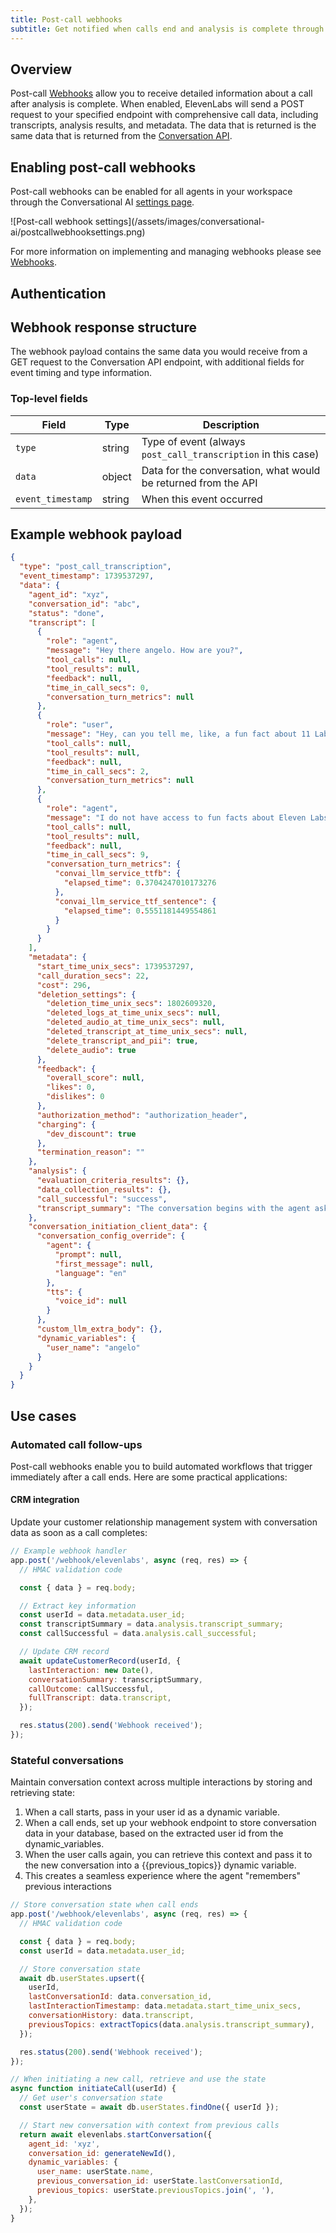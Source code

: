 ```yaml
---
title: Post-call webhooks
subtitle: Get notified when calls end and analysis is complete through webhooks.
---
```


## Overview

Post-call [Webhooks](/docs/product-guides/administration/webhooks) allow you to receive detailed information about a call after analysis is complete. When enabled, ElevenLabs will send a POST request to your specified endpoint with comprehensive call data, including transcripts, analysis results, and metadata.
The data that is returned is the same data that is returned from the [Conversation API](/docs/conversational-ai/api-reference/conversations/get-conversations).

## Enabling post-call webhooks

Post-call webhooks can be enabled for all agents in your workspace through the Conversational AI [settings page](https://elevenlabs.io/app/conversational-ai/settings).

<Frame background="subtle">
  ![Post-call webhook settings](/assets/images/conversational-ai/postcallwebhooksettings.png)
</Frame>

For more information on implementing and managing webhooks please see [Webhooks](/docs/product-guides/administration/webhooks).

## Authentication

<Markdown src="/snippets/webhook-hmac-authentication.mdx" />

## Webhook response structure

The webhook payload contains the same data you would receive from a GET request to the Conversation API endpoint, with additional fields for event timing and type information.

### Top-level fields

| Field             | Type   | Description                                                    |
| ----------------- | ------ | -------------------------------------------------------------- |
| `type`            | string | Type of event (always `post_call_transcription` in this case)  |
| `data`            | object | Data for the conversation, what would be returned from the API |
| `event_timestamp` | string | When this event occurred                                       |

## Example webhook payload

```json
{
  "type": "post_call_transcription",
  "event_timestamp": 1739537297,
  "data": {
    "agent_id": "xyz",
    "conversation_id": "abc",
    "status": "done",
    "transcript": [
      {
        "role": "agent",
        "message": "Hey there angelo. How are you?",
        "tool_calls": null,
        "tool_results": null,
        "feedback": null,
        "time_in_call_secs": 0,
        "conversation_turn_metrics": null
      },
      {
        "role": "user",
        "message": "Hey, can you tell me, like, a fun fact about 11 Labs?",
        "tool_calls": null,
        "tool_results": null,
        "feedback": null,
        "time_in_call_secs": 2,
        "conversation_turn_metrics": null
      },
      {
        "role": "agent",
        "message": "I do not have access to fun facts about Eleven Labs. However, I can share some general information about the company. Eleven Labs is an AI voice technology platform that specializes in voice cloning and text-to-speech...",
        "tool_calls": null,
        "tool_results": null,
        "feedback": null,
        "time_in_call_secs": 9,
        "conversation_turn_metrics": {
          "convai_llm_service_ttfb": {
            "elapsed_time": 0.3704247010173276
          },
          "convai_llm_service_ttf_sentence": {
            "elapsed_time": 0.5551181449554861
          }
        }
      }
    ],
    "metadata": {
      "start_time_unix_secs": 1739537297,
      "call_duration_secs": 22,
      "cost": 296,
      "deletion_settings": {
        "deletion_time_unix_secs": 1802609320,
        "deleted_logs_at_time_unix_secs": null,
        "deleted_audio_at_time_unix_secs": null,
        "deleted_transcript_at_time_unix_secs": null,
        "delete_transcript_and_pii": true,
        "delete_audio": true
      },
      "feedback": {
        "overall_score": null,
        "likes": 0,
        "dislikes": 0
      },
      "authorization_method": "authorization_header",
      "charging": {
        "dev_discount": true
      },
      "termination_reason": ""
    },
    "analysis": {
      "evaluation_criteria_results": {},
      "data_collection_results": {},
      "call_successful": "success",
      "transcript_summary": "The conversation begins with the agent asking how Angelo is, but Angelo redirects the conversation by requesting a fun fact about 11 Labs. The agent acknowledges they don't have specific fun facts about Eleven Labs but offers to provide general information about the company. They briefly describe Eleven Labs as an AI voice technology platform specializing in voice cloning and text-to-speech technology. The conversation is brief and informational, with the agent adapting to the user's request despite not having the exact information asked for."
    },
    "conversation_initiation_client_data": {
      "conversation_config_override": {
        "agent": {
          "prompt": null,
          "first_message": null,
          "language": "en"
        },
        "tts": {
          "voice_id": null
        }
      },
      "custom_llm_extra_body": {},
      "dynamic_variables": {
        "user_name": "angelo"
      }
    }
  }
}
```

## Use cases

### Automated call follow-ups

Post-call webhooks enable you to build automated workflows that trigger immediately after a call ends. Here are some practical applications:

#### CRM integration

Update your customer relationship management system with conversation data as soon as a call completes:

```javascript
// Example webhook handler
app.post('/webhook/elevenlabs', async (req, res) => {
  // HMAC validation code

  const { data } = req.body;

  // Extract key information
  const userId = data.metadata.user_id;
  const transcriptSummary = data.analysis.transcript_summary;
  const callSuccessful = data.analysis.call_successful;

  // Update CRM record
  await updateCustomerRecord(userId, {
    lastInteraction: new Date(),
    conversationSummary: transcriptSummary,
    callOutcome: callSuccessful,
    fullTranscript: data.transcript,
  });

  res.status(200).send('Webhook received');
});
```

### Stateful conversations

Maintain conversation context across multiple interactions by storing and retrieving state:

1. When a call starts, pass in your user id as a dynamic variable.
2. When a call ends, set up your webhook endpoint to store conversation data in your database, based on the extracted user id from the dynamic_variables.
3. When the user calls again, you can retrieve this context and pass it to the new conversation into a {{previous_topics}} dynamic variable.
4. This creates a seamless experience where the agent "remembers" previous interactions

```javascript
// Store conversation state when call ends
app.post('/webhook/elevenlabs', async (req, res) => {
  // HMAC validation code

  const { data } = req.body;
  const userId = data.metadata.user_id;

  // Store conversation state
  await db.userStates.upsert({
    userId,
    lastConversationId: data.conversation_id,
    lastInteractionTimestamp: data.metadata.start_time_unix_secs,
    conversationHistory: data.transcript,
    previousTopics: extractTopics(data.analysis.transcript_summary),
  });

  res.status(200).send('Webhook received');
});

// When initiating a new call, retrieve and use the state
async function initiateCall(userId) {
  // Get user's conversation state
  const userState = await db.userStates.findOne({ userId });

  // Start new conversation with context from previous calls
  return await elevenlabs.startConversation({
    agent_id: 'xyz',
    conversation_id: generateNewId(),
    dynamic_variables: {
      user_name: userState.name,
      previous_conversation_id: userState.lastConversationId,
      previous_topics: userState.previousTopics.join(', '),
    },
  });
}
```
